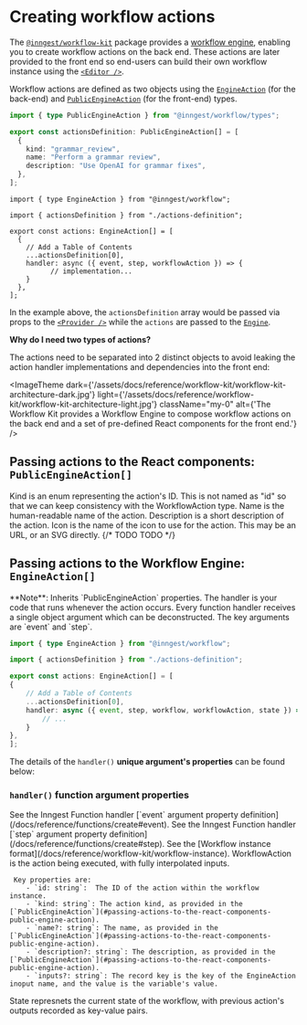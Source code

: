 

# Creating workflow actions

The [`@inngest/workflow-kit`](https://npmjs.com/package/@inngest/workflow-kit) package provides a [workflow engine](/docs/reference/workflow-kit/engine), enabling you to create workflow actions on the back end. These actions are later provided to the front end so end-users can build their own workflow instance using the [`<Editor />`](/docs/reference/workflow-kit/components-api).

Workflow actions are defined as two objects using the [`EngineAction`](#passing-actions-to-the-workflow-engine-engine-action) (for the back-end) and [`PublicEngineAction`](#passing-actions-to-the-react-components-public-engine-action) (for the front-end) types.

<CodeGroup>


```ts {{ title: "src/inngest/actions-definition.ts" }}
import { type PublicEngineAction } from "@inngest/workflow/types";

export const actionsDefinition: PublicEngineAction[] = [
  {
    kind: "grammar_review",
    name: "Perform a grammar review",
    description: "Use OpenAI for grammar fixes",
  },
];

```


```tsx {{ title: "src/inngest/actions.ts" }}
import { type EngineAction } from "@inngest/workflow";

import { actionsDefinition } from "./actions-definition";

export const actions: EngineAction[] = [
  {
    // Add a Table of Contents
    ...actionsDefinition[0],
    handler: async ({ event, step, workflowAction }) => {
	      // implementation...
    }
  },
];
```

</CodeGroup>

In the example above, the `actionsDefinition` array would be passed via props to the [`<Provider />`](/docs/reference/workflow-kit/components-api) while the `actions` are passed to the [`Engine`](/docs/reference/workflow-kit/engine).

<Callout>

**Why do I need two types of actions?**

The actions need to be separated into 2 distinct objects to avoid leaking the action handler implementations and dependencies into the front end:


<ImageTheme
  dark={'/assets/docs/reference/workflow-kit/workflow-kit-architecture-dark.jpg'}
  light={'/assets/docs/reference/workflow-kit/workflow-kit-architecture-light.jpg'}
  className="my-0"
  alt={'The Workflow Kit provides a Workflow Engine to compose workflow actions on the back end and a set of pre-defined React components for the front end.'}
/>

</Callout>

## Passing actions to the React components: `PublicEngineAction[]`

<Properties>
  <Property name="kind" type="string" required>
     Kind is an enum representing the action's ID.  This is not named as "id" so that we can keep consistency with the WorkflowAction type.
  </Property>
  <Property name="name" type="string" required>
     Name is the human-readable name of the action.
  </Property>
  <Property name="description" type="string">
     Description is a short description of the action.
  </Property>
  <Property name="icon" type="string">
     Icon is the name of the icon to use for the action.  This may be an URL, or an SVG directly.
  </Property>
  {/* <Property name="inputs" type="object">
     TODO
  </Property>
  <Property name="outputs" type="object">
     TODO
  </Property> */}
</Properties>

## Passing actions to the Workflow Engine: `EngineAction[]`

<Callout>
**Note**: Inherits `PublicEngineAction` properties.
</Callout>

<Properties>
  <Property name="handler" type="function">
    The handler is your code that runs whenever the action occurs. Every function handler receives a single object argument which can be deconstructed. The key arguments are `event` and `step`.
  </Property>
</Properties>

```ts {{ title: "src/inngest/actions.ts" }}
import { type EngineAction } from "@inngest/workflow";

import { actionsDefinition } from "./actions-definition";

export const actions: EngineAction[] = [
{
    // Add a Table of Contents
    ...actionsDefinition[0],
    handler: async ({ event, step, workflow, workflowAction, state }) => {
        // ...
    }
},
];
```

The details of the `handler()` **unique argument's properties** can be found below:

### `handler()` function argument properties

<Properties>
  <Property name="event" type="TriggerEvent">
    See the Inngest Function handler [`event` argument property definition](/docs/reference/functions/create#event).
  </Property>
  <Property name="step" type="Step">
    See the Inngest Function handler [`step` argument property definition](/docs/reference/functions/create#step).
  </Property>
  <Property name="workflow" type="Workflow">
    See the [Workflow instance format](/docs/reference/workflow-kit/workflow-instance).
  </Property>
  <Property name="workflowAction" type="WorkflowAction">
     WorkflowAction is the action being executed, with fully interpolated inputs.

     Key properties are:
        - `id: string`:  The ID of the action within the workflow instance.
        - `kind: string`: The action kind, as provided in the [`PublicEngineAction`](#passing-actions-to-the-react-components-public-engine-action).
        - `name?: string`: The name, as provided in the [`PublicEngineAction`](#passing-actions-to-the-react-components-public-engine-action).
        - `description?: string`: The description, as provided in the [`PublicEngineAction`](#passing-actions-to-the-react-components-public-engine-action).
        - `inputs?: string`: The record key is the key of the EngineAction inoput name, and the value is the variable's value.
  </Property>
  <Property name="state" type="object">
    State represnets the current state of the workflow, with previous action's outputs recorded as key-value pairs.
  </Property>
</Properties>

